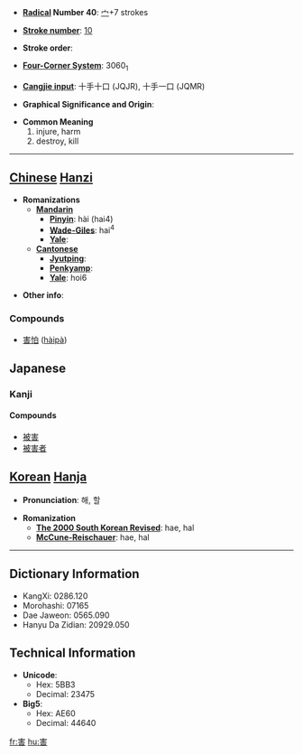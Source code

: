 * '''[[Wiktionary:Chinese radical index| Radical]] Number 40''': [[Wiktionary:Chinese radical index 宀|宀]]+7 strokes

* '''[[Wiktionary:Chinese total strokes index|Stroke number]]''': [[Wiktionary:Chinese total strokes index 10|10]]

* '''Stroke order''': 

* '''[[Wiktionary:Chinese four corner index|Four-Corner System]]''': 3060<sub>1</sub>

* '''[[Wiktionary:Chinese Cangjie index|Cangjie input]]''': 十手十口 (JQJR), 十手一口 (JQMR)

* '''Graphical Significance and Origin''': 

* '''Common Meaning'''
*#injure, harm
*# destroy, kill


----

== [[Chinese]] [[Hanzi]] ==

* '''Romanizations'''
** '''[[Mandarin]]'''
*** '''[[Pinyin]]''': hài (hai4)
*** '''[[Wade-Giles]]''': hai<sup>4</sup>
*** '''[[Yale]]''': 
** '''[[Cantonese]]'''
*** '''[[Jyutping]]''':
*** '''[[Penkyamp]]''': 
*** '''[[Yale]]''': hoi6

* '''Other info''': 
===Compounds===
*[[害怕]] ([[hàipà]])

== Japanese ==
===Kanji===
{{kanji|[[がい]] ([[gai]]), [[かつ]] ([[katsu]])|[[そこなう]] ([[害う]], [[sokonau]]), [[わざわい]] ([[wazawai]]), [[なんぞ]] ([[nanzo]])}}
====Compounds====
*[[被害]]
*[[被害者]]

== [[Korean]] [[Hanja]] ==

* '''Pronunciation''': 해, 할

* '''Romanization'''
** '''[[The 2000 South Korean Revised Romanization|The 2000 South Korean Revised]]''': hae, hal
** '''[[McCune-Reischauer]]''': hae, hal

----

== Dictionary Information ==

* KangXi: 0286.120
* Morohashi: 07165
* Dae Jaweon: 0565.090
* Hanyu Da Zidian: 20929.050

== Technical Information ==

* '''Unicode''':
** Hex: 5BB3
** Decimal: 23475
* '''Big5''':
** Hex: AE60
** Decimal: 44640

[[fr:害]]
[[hu:害]]